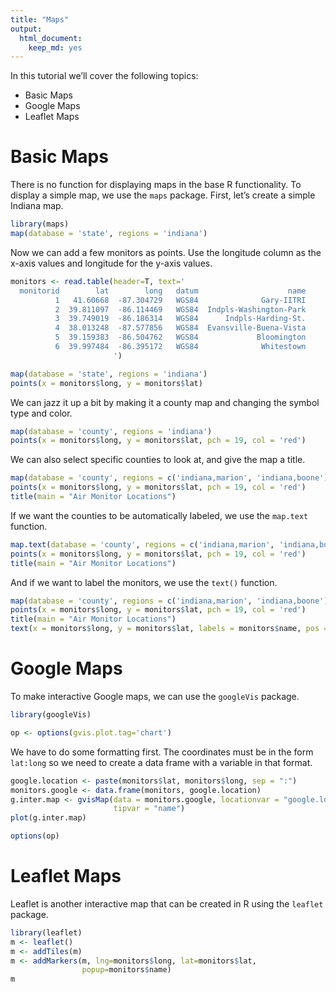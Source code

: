 ```yaml
---
title: "Maps"
output: 
  html_document: 
    keep_md: yes
---
```


In this tutorial we'll cover the following topics:

* Basic Maps
* Google Maps
* Leaflet Maps


# Basic Maps

There is no function for displaying maps in the base R functionality. To display
a simple map, we use the `maps` package. First, let's create a simple Indiana map.

```r
library(maps)
map(database = 'state', regions = 'indiana')
```

Now we can add a few monitors as points. Use the longitude column
as the x-axis values and longitude for the y-axis values.

```r
monitors <- read.table(header=T, text='
  monitorid        lat        long   datum                    name            
          1   41.60668  -87.304729   WGS84              Gary-IITRI
          2  39.811097	-86.114469   WGS84  Indpls-Washington-Park
          3  39.749019	-86.186314   WGS84      Indpls-Harding-St.
          4  38.013248	-87.577856   WGS84  Evansville-Buena-Vista
          5  39.159383	-86.504762   WGS84             Bloomington
          6  39.997484  -86.395172   WGS84              Whitestown
                       ')
```


```r
map(database = 'state', regions = 'indiana')
points(x = monitors$long, y = monitors$lat)
```

We can jazz it up a bit by making it a county map and changing the symbol type and
color.

```r
map(database = 'county', regions = 'indiana')
points(x = monitors$long, y = monitors$lat, pch = 19, col = 'red')
```

We can also select specific counties to look at, and give the map a title.

```r
map(database = 'county', regions = c('indiana,marion', 'indiana,boone'))
points(x = monitors$long, y = monitors$lat, pch = 19, col = 'red')
title(main = "Air Monitor Locations")
```

If we want the counties to be automatically labeled, we use the `map.text` 
function.

```r
map.text(database = 'county', regions = c('indiana,marion', 'indiana,boone'))
points(x = monitors$long, y = monitors$lat, pch = 19, col = 'red')
title(main = "Air Monitor Locations")
```


And if we want to label the monitors, we use the `text()` function.

```r
map(database = 'county', regions = c('indiana,marion', 'indiana,boone'))
points(x = monitors$long, y = monitors$lat, pch = 19, col = 'red')
title(main = "Air Monitor Locations")
text(x = monitors$long, y = monitors$lat, labels = monitors$name, pos = 2)
```



# Google Maps


To make interactive Google maps, we can use the `googleVis` package.

```r
library(googleVis)
```

```r
op <- options(gvis.plot.tag='chart')
```

We have to do some formatting first. The coordinates must be in the form `lat:long`
so we need to create a data frame with a variable in that format.

```r
google.location <- paste(monitors$lat, monitors$long, sep = ":")
monitors.google <- data.frame(monitors, google.location)
g.inter.map <- gvisMap(data = monitors.google, locationvar = "google.location",
                       tipvar = "name")
plot(g.inter.map)
```

```r
options(op)
```


# Leaflet Maps


Leaflet is another interactive map that can be created in R using the `leaflet`
package.

```r
library(leaflet)
m <- leaflet()
m <- addTiles(m)
m <- addMarkers(m, lng=monitors$long, lat=monitors$lat, 
                popup=monitors$name)
m
```




